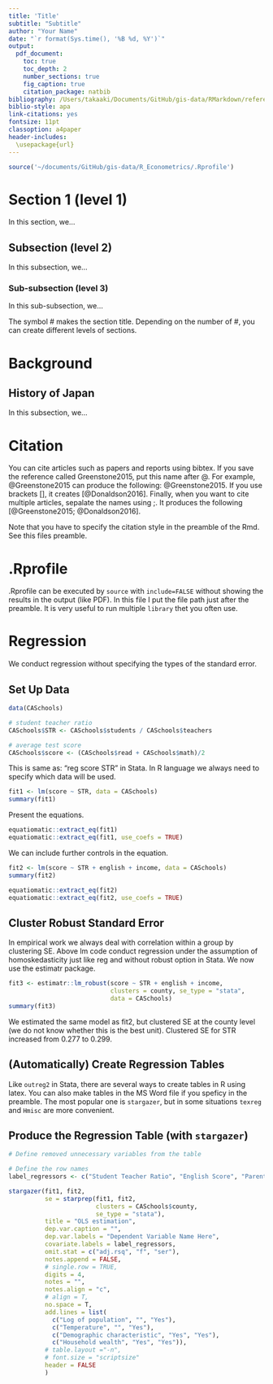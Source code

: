 ```yaml
---
title: 'Title'
subtitle: "Subtitle"
author: "Your Name"
date: "`r format(Sys.time(), '%B %d, %Y')`"
output: 
  pdf_document:
    toc: true
    toc_depth: 2
    number_sections: true
    fig_caption: true
    citation_package: natbib
bibliography: /Users/takaaki/Documents/GitHub/gis-data/RMarkdown/reference.bib
biblio-style: apa
link-citations: yes
fontsize: 11pt
classoption: a4paper
header-includes:
  \usepackage{url}
---
```


```r
source('~/documents/GitHub/gis-data/R_Econometrics/.Rprofile')
```

# Section 1 (level 1)

In this section, we... 

## Subsection (level 2)

In this subsection, we...

### Sub-subsection (level 3)

In this sub-subsection, we...

The symbol \# makes the section title. Depending on the number of \#, you can create different levels of sections. 



# Background

## History of Japan

In this subsection, we...



# Citation

You can cite articles such as papers and reports using bibtex. If you save the reference called Greenstone2015, put this name after \@. For example, \@Greenstone2015 can produce the following: @Greenstone2015. If you use brackets [], it creates [@Donaldson2016]. Finally, when you want to cite multiple articles, sepalate the names using ;. It produces the following [@Greenstone2015; @Donaldson2016].


Note that you have to specify the citation style in the preamble of the Rmd. See this files preamble. 



# .Rprofile

.Rprofile can be executed by `source` with `include=FALSE` without showing the results in the output (like PDF). In this file I put the file path just after the preamble. It is very useful to run multiple `library` thet you often use. 



# Regression

We conduct regression without specifying the types of the standard error. 

## Set Up Data
```r
data(CASchools)   

# student teacher ratio
CASchools$STR <- CASchools$students / CASchools$teachers       

# average test score
CASchools$score <- (CASchools$read + CASchools$math)/2
```


This is same as: "reg score STR" in Stata. In R language we always need to specify which data will be used. 
```r
fit1 <- lm(score ~ STR, data = CASchools) 
summary(fit1) 
```


Present the equations. 
```r
equatiomatic::extract_eq(fit1)
equatiomatic::extract_eq(fit1, use_coefs = TRUE)
```

We can include further controls in the equation. 

```r
fit2 <- lm(score ~ STR + english + income, data = CASchools) 
summary(fit2) 
```


```r
equatiomatic::extract_eq(fit2)
equatiomatic::extract_eq(fit2, use_coefs = TRUE)
```



## Cluster Robust Standard Error

In empirical work we always deal with correlation within a group by clustering SE. Above lm code conduct regression under the assumption of homoskedasticity just like reg and without robust option in Stata. We now use the estimatr package. 


```r
fit3 <- estimatr::lm_robust(score ~ STR + english + income,
                            clusters = county, se_type = "stata",
                            data = CASchools) 
summary(fit3) 
```


We estimated the same model as fit2, but clustered SE at the county level (we do not know whether this is the best unit). Clustered SE for STR increased from 0.277 to 0.299. 


## (Automatically) Create Regression Tables

Like `outreg2` in Stata, there are several ways to create tables in R using latex. You can also make tables in the MS Word file if you speficy in the preamble. The most popular one is `stargazer`, but in some situations `texreg` and `Hmisc` are more convenient. 


## Produce the Regression Table (with `stargazer`)
```r
# Define removed unnecessary variables from the table

# Define the row names
label_regressors <- c("Student Teacher Ratio", "English Score", "Parents Income")

stargazer(fit1, fit2,
          se = starprep(fit1, fit2,
                        clusters = CASchools$county, 
                        se_type = "stata"),
          title = "OLS estimation", 
          dep.var.caption = "",
          dep.var.labels = "Dependent Variable Name Here",
          covariate.labels = label_regressors,
          omit.stat = c("adj.rsq", "f", "ser"),
          notes.append = FALSE, 
          # single.row = TRUE,
          digits = 4, 
          notes = "",
          notes.align = "c",
          # align = T,
          no.space = T,
          add.lines = list(
            c("Log of population", "", "Yes"),
            c("Temperature", "", "Yes"),
            c("Demographic characteristic", "Yes", "Yes"),
            c("Household wealth", "Yes", "Yes")),
          # table.layout ="-n",
          # font.size = "scriptsize"
          header = FALSE
          )
```
